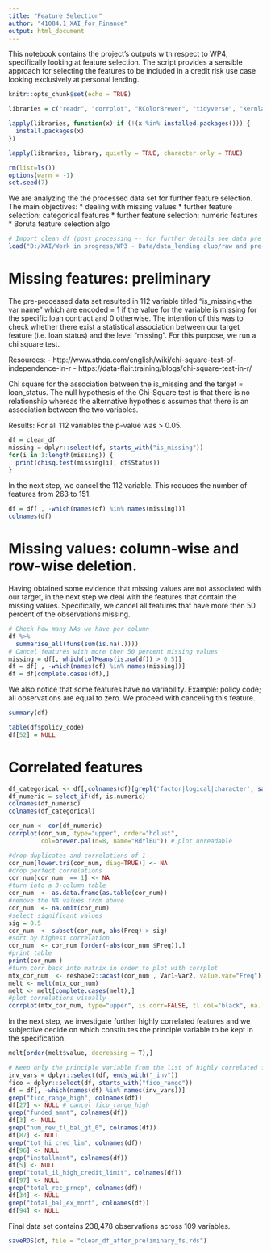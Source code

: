 ---
title: "Feature Selection"
author: "41084.1_XAI_for_Finance"
output: html_document
---


This notebook contains the project's outputs with respect to WP4, specifically looking at feature selection. The script provides a sensible approach for selecting the features to be included in a credit risk use case looking exclusively at personal lending.


```{r setup, include=FALSE}
knitr::opts_chunk$set(echo = TRUE)

libraries = c("readr", "corrplot", "RColorBrewer", "tidyverse", "kernlab", "knitr", "tidytable", "MLmetrics", "stargazer", "dplyr", "purrr", "xtable", "base", "arulesViz", "gbm", "ggplot2", "DescTools","stylo", "igraph", "xgboost", "DALEX", "DALEXtra", "stats", "ranger", "ALEPlot", "party", "lime", "MASS", "iml", "ROCR", "rpart", "e1071", "shapper", "caret","MLmetrics", "Matrix", "Boruta", "Metrics", "fastshap", "shapper", "fscaret", "kknn", "knitr", "reshape", "reshape2", "shapper", "randomForest", "Hmisc", "networkD3", "emstreeR", "pdp", "pROC", "randomForestExplainer", "logistf")

lapply(libraries, function(x) if (!(x %in% installed.packages())) {
  install.packages(x)
})

lapply(libraries, library, quietly = TRUE, character.only = TRUE)

rm(list=ls())
options(warn = -1)
set.seed(7)
```

We are analyzing the the processed data set for further feature selection. The main objectives: 
* dealing with missing values
* further feature selection: categorical features
* further feature selection: numeric features 
* Boruta feature selection algo

```{r}
# Import clean_df (post processing -- for further details see data_pre_processing.R)
load("D:/XAI/Work in progress/WP3 - Data/data_lending club/raw and pre-processed/loan_data.Rda")
```


# Missing features: preliminary 
The pre-processed data set resulted in 112 variable titled "is_missing+the var name" which are encoded = 1 if the value for the variable is missing for the specific loan contract and 0 otherwise. The intention of this was to check whether there exist a statistical association between our target feature (i.e. loan status) and the level "missing". For this purpose, we run a chi square test. 

Resources: 
- http://www.sthda.com/english/wiki/chi-square-test-of-independence-in-r
- https://data-flair.training/blogs/chi-square-test-in-r/

Chi square for the association between the is_missing and the target = loan_status. The null hypothesis of the Chi-Square test is that there is no relationship whereas the alternative hypothesis assumes that there is an association between the two variables.

Results: For all 112 variables the p-value was > 0.05.

```{r, warning=FALSE}
df = clean_df
missing = dplyr::select(df, starts_with("is_missing")) 
for(i in 1:length(missing)) {
  print(chisq.test(missing[i], df$Status))
}
```
In the next step, we cancel the 112 variable. This reduces the number of features from 263 to 151.
```{r}
df = df[ , -which(names(df) %in% names(missing))]
colnames(df)
```

# Missing values: column-wise and row-wise deletion. 

Having obtained some evidence that missing values are not associated with our target, in the next step we deal with the features that contain the missing values. Specifically, we cancel all features that have more then 50 percent of the observations missing. 

```{r}
# Check how many NAs we have per column
df %>%
  summarise_all(funs(sum(is.na(.))))
# Cancel features with more then 50 percent missing values
missing = df[, which(colMeans(is.na(df)) > 0.5)]
df = df[ , -which(names(df) %in% names(missing))]
df = df[complete.cases(df),]
```

We also notice that some features have no variability. Example: policy code; all observations are equal to zero. We proceed with canceling this feature. 

```{r}
summary(df)
```

```{r}
table(df$policy_code)
df[52] = NULL
```

# Correlated features 
```{r}
df_categorical <- df[,colnames(df)[grepl('factor|logical|character', sapply(df, class))]]
df_numeric = select_if(df, is.numeric)
colnames(df_numeric)
colnames(df_categorical)

cor_num <- cor(df_numeric)
corrplot(cor_num, type="upper", order="hclust",
         col=brewer.pal(n=8, name="RdYlBu")) # plot unreadable

```

```{r}
#drop duplicates and correlations of 1     
cor_num[lower.tri(cor_num, diag=TRUE)] <- NA 
#drop perfect correlations
cor_num[cor_num  == 1] <- NA 
#turn into a 3-column table
cor_num  <- as.data.frame(as.table(cor_num))
#remove the NA values from above 
cor_num  <- na.omit(cor_num) 
#select significant values  
sig = 0.5
cor_num  <- subset(cor_num, abs(Freq) > sig) 
#sort by highest correlation
cor_num  <- cor_num [order(-abs(cor_num $Freq)),] 
#print table
print(cor_num )
#turn corr back into matrix in order to plot with corrplot
mtx_cor_num  <- reshape2::acast(cor_num , Var1~Var2, value.var="Freq")
melt <- melt(mtx_cor_num)
melt <- melt[complete.cases(melt),]
#plot correlations visually
corrplot(mtx_cor_num, type="upper", is.corr=FALSE, tl.col="black", na.label=" ")
```

In the next step, we investigate further highly correlated features and we subjective decide on which constitutes the principle variable to be kept in the specification.
```{r}
melt[order(melt$value, decreasing = T),]
```

```{r}
# Keep only the principle variable from the list of highly correlated features (>0.9)
inv_vars = dplyr::select(df, ends_with("_inv"))
fico = dplyr::select(df, starts_with("fico_range"))
df = df[, -which(names(df) %in% names(inv_vars))]
grep("fico_range_high", colnames(df))
df[27] <- NULL # cancel fico_range_high
grep("funded_amnt", colnames(df))
df[3] <- NULL
grep("num_rev_tl_bal_gt_0", colnames(df))
df[87] <- NULL
grep("tot_hi_cred_lim", colnames(df))
df[96] <- NULL
grep("installment", colnames(df))
df[5] <- NULL
grep("total_il_high_credit_limit", colnames(df))
df[97] <- NULL
grep("total_rec_prncp", colnames(df))
df[34] <- NULL
grep("total_bal_ex_mort", colnames(df))
df[94] <- NULL
```

Final data set contains 238,478 observations across 109 variables.
```{r}
saveRDS(df, file = "clean_df_after_preliminary_fs.rds")
```

